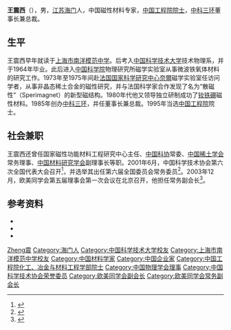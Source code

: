 '''王震西'''（{{bd|1942年|9月3日|||catIdx=Wang王}}），男，[[江苏|江苏]][[海门|海门]]人，中国磁性材料专家，[[中国工程院院士|中国工程院院士]]，[[中科三环|中科三环]]董事长兼总裁。

== 生平 ==
王震西早年就读于[[上海市南洋模范中学|上海市南洋模范中学]]。后考入[[中国科学技术大学|中国科学技术大学]]技术物理系，并于1964年毕业。此后进入[[中国科学院|中国科学院]]物理研究所磁学实验室从事微波铁氧体材料的研究工作。1973年至1975年间赴[[法国国家科学研究中心|法国国家科学研究中心]][[路易·奈爾|奈爾]]磁学实验室任访问学者，从事非晶态稀土合金的磁性研究，并与法国科学家合作发现了名为“散磁性”（Sperimagnet）的新型磁结构。1980年代他又领导独立研制成功了[[钕铁硼|钕铁硼]]磁性材料。1985年创办[[中科三环|中科三环]]，并任董事长兼总裁。1995年当选[[中国工程院|中国工程院]]院士。

== 社会兼职 ==
王震西还曾任国家磁性功能材料工程研究中心主任、[[中国科协|中国科协]]常委、[[中国稀土学会|中国稀土学会]]常务理事、[[中国材料研究学会|中国材料研究学会]]副理事长等职。2001年6月，中国科学技术协会第六次全国代表大会召开<ref>{{Cite book|title=企业科协工作手册|last=本书编委会编|publisher=北京：[[科学普及出版社|科学普及出版社]]|year=2008.10|isbn=978-7-110-06976-9|pages=2-3}}</ref>，并选举其出任第六届全国委员会常务委员<ref>{{Cite book|title=中国科学技术协会年鉴 2003|publisher=北京：[[中国科学技术出版社|中国科学技术出版社]]|year=2003.12|isbn=7-5046-3485-9|pages=23, 123}}</ref>。2003年12月，欧美同学会第五届理事会第一次会议在北京召开，他担任常务副会长<ref>{{Cite book|title=欧美同学会简史 1913-2013|last=欧美同学会·中国留学人员联谊会著|publisher=北京：[[华文出版社|华文出版社]]|year=2014.01|isbn=978-7-5075-3903-5|pages=209}}</ref>。

== 参考资料 ==
{{ReflistH}}
* {{cite web|url=http://www.hlhl.org.cn/news/findnews/showsub.asp?id=380|title=王震西|publisher=何梁何利基金}}
* {{cite web|url=http://scitech.people.com.cn/GB/25509/29829/57716/4043974.html|title=王震西|publisher=人民网|accessdate=2011-11-13|archive-date=2016-03-04|archive-url=https://web.archive.org/web/20160304080443/http://scitech.people.com.cn/GB/25509/29829/57716/4043974.html|dead-url=no}}
* {{cite web|url=http://www.cast.org.cn/n435777/n1136161/n1136169/n1163700/42964.html|title=王震西|publisher=中国科学技术协会}}{{dead link|date=2018年3月 |bot=InternetArchiveBot |fix-attempted=yes }}
{{ReflistF}}

{{中国工程院化工、冶金与材料工程学部院士}}
{{Navboxes
| title  = 王震西在[[欧美同学会|欧美同学会]]的职务
| list1  =
{{欧美同学会第四届理事会}}
{{欧美同学会第五届理事会}}
}}
{{Navboxes 
| title  = 王震西在[[中国物理学会|中国物理学会]]的职务
| list1  =
{{中国物理学会第六届理事会}}
{{中国物理学会第七届理事会}}
{{中国物理学会第九届理事会}}
}}
{{Navboxes 
| title  = 王震西在[[中国科学技术协会|中国科学技术协会]]的职务
| list1  =
{{中国科学技术协会第六届全国委员会}}
{{中国科学技术协会第七届全国委员会}}
{{中国科学技术协会第八届全国委员会}}
}}

{{Authority control}}
{{DEFAULTSORT:Wang王}}
[[Category:王姓|Zheng震]]
[[Category:海门人|Category:海门人]]
[[Category:中国科学技术大学校友|Category:中国科学技术大学校友]]
[[Category:上海市南洋模范中学校友|Category:上海市南洋模范中学校友]]
[[Category:中国材料学家|Category:中国材料学家]]
[[Category:中国企业家|Category:中国企业家]]
[[Category:中国工程院化工、冶金与材料工程学部院士|Category:中国工程院化工、冶金与材料工程学部院士]]
[[Category:中国物理学会理事|Category:中国物理学会理事]]
[[Category:中国科学技术协会荣誉委员|Category:中国科学技术协会荣誉委员]]
[[Category:欧美同学会副会长|Category:欧美同学会副会长]]
[[Category:欧美同学会常务副会长|Category:欧美同学会常务副会长]]